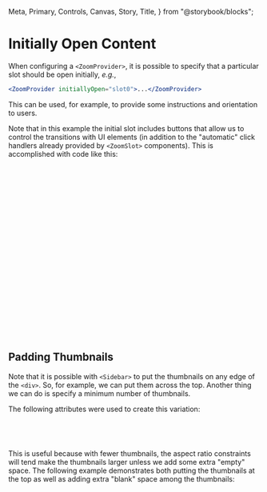   Meta,
  Primary,
  Controls,
  Canvas,
  Story,
  Title,
} from "@storybook/blocks";

<Meta of={OpenStories} />

# Initially Open Content

When configuring a `<ZoomProvider>`, it is possible to specify that a particular
slot should be open initially, _e.g._,

```jsx
<ZoomProvider initiallyOpen="slot0">...</ZoomProvider>
```

This can be used, for example, to provide some instructions and orientation to
users.

<Canvas of={OpenStories.InitiallyOpen} />

Note that in this example the initial slot includes buttons that allow us to
control the transitions with UI elements (in addition to the "automatic" click
handlers already provided by `<ZoomSlot>` components). This is accomplished
with code like this:

```typescript
export const Introduction = () => {
  const { controls } = React.useContext(zoomContext);
  return (
    <div>
      <h1>Keeping an Eye on Content</h1>
      <div>...</div>
      <div>
        <button onClick={() => controls.expandSlot("slot1")}>
          Kobe's Final Game
        </button>
        <button onClick={() => controls.expandSlot("slot2")}>
          L.A. Lakers vs. Sacramento Kings
        </button>
        <button onClick={() => controls.expandSlot("slot3")}>
          Last 6 Minutes of Bucks vs. Suns
        </button>
        <button onClick={() => controls.expandSlot("slot4")}>
          Michael Jordan's Final Bull's Game
        </button>
      </div>
    </div>
  );
};
```

## Padding Thumbnails

Note that it is possible with `<Sidebar>` to put the thumbnails on any edge of
the `<div>`. So, for example, we can put them across the top. Another thing we
can do is specify a minimum number of thumbnails.

The following attributes were used to create this variation:

```jsx
<Sidebar minSlots={7} side="right">
  ...
</Sidebar>
```

This is useful because with fewer thumbnails, the aspect ratio constraints will
tend make the thumbnails larger unless we add some extra "empty" space. The
following example demonstrates both putting the thumbnails at the top as well as
adding extra "blank" space among the thumbnails:

<Canvas of={OpenStories.NestedVideosOnTopSevenSlots} />
